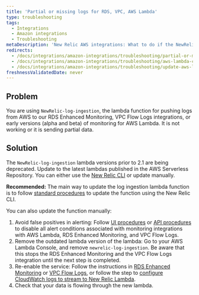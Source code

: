 ```yaml
---
title: 'Partial or missing logs for RDS, VPC, AWS Lambda'
type: troubleshooting
tags:
  - Integrations
  - Amazon integrations
  - Troubleshooting
metaDescription: 'New Relic AWS integrations: What to do if the NewRelic-log-ingestion lambda function for pushing logs is not working or only sends partial data.'
redirects:
  - /docs/integrations/amazon-integrations/troubleshooting/partial-or-missing-logs-rds-vpc-aws-lambda
  - /docs/integrations/amazon-integrations/troubleshooting/aws-lambda-collect-rdsvpc-logs-wont-work
  - /docs/integrations/amazon-integrations/troubleshooting/update-aws-lambda-collect-rdsvpclambda-logs
freshnessValidatedDate: never
---
```


## Problem

You are using `NewRelic-log-ingestion`, the lambda function for pushing logs from AWS to our RDS Enhanced Monitoring, VPC Flow Logs integrations, or early versions (alpha and beta) of monitoring for AWS Lambda. It is not working or it is sending partial data.

## Solution

The `NewRelic-log-ingestion` lambda versions prior to 2.1 are being deprecated. Update to the latest lambdas published in the AWS Serverless Repository. You can either use the [New Relic CLI](https://developer.newrelic.com/build-tools/new-relic-one-applications/cli) or update manually.

**Recommended:** The main way to update the log ingestion lambda function is to follow [standard procedures](/docs/serverless-function-monitoring/aws-lambda-monitoring/get-started/update-lambda-monitoring) to update the function using the New Relic CLI.

You can also update the function manually:

1. Avoid false positives in alerting: Follow [UI procedures](/docs/alerts/new-relic-alerts/configuring-alert-policies/update-or-disable-policies-conditions#condition-on-off) or [API procedures](/alerts/rest-api-alerts/new-relic-alerts-rest-api/disable-enable-alerts-conditions-using-api) to disable all alert conditions associated with monitoring integrations with AWS Lambda, RDS Enhanced Monitoring, and VPC Flow Logs.
2. Remove the outdated lambda version of the lambda: Go to your AWS Lambda Console, and remove `newrelic-log-ingestion`. Be aware that this stops the RDS Enhanced Monitoring and the VPC Flow Logs integration until the next step is completed.
3. Re-enable the service: Follow the instructions in [RDS Enhanced Monitoring](/docs/integrations/amazon-integrations/aws-integrations-list/aws-rds-enhanced-monitoring-integration#activate) or [VPC Flow Logs](/docs/integrations/amazon-integrations/aws-integrations-list/aws-vpc-flow-logs-monitoring-integration#enable), or follow the step to [configure CloudWatch logs to stream to New Relic Lambda](/docs/serverless-function-monitoring/aws-lambda-monitoring/get-started/enable-new-relic-monitoring-aws-lambda#stream-logs).
4. Check that your data is flowing through the new lambda.
